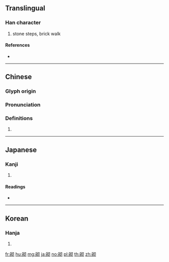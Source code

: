 {{character info/new}}
==Translingual==

===Han character===
{{Han char|rn=112|rad=石|as=04|sn=9|four=17620|canj=MRPSH}}

# stone steps, brick walk

====References====
* {{Han ref|kx=0828.160|dkj=24062|dj=1242.140|hdz=42419.110|uh=780C|ud=30732|bh=ACE4|bd=44260}}

----

==Chinese==
{{zh-forms}}

===Glyph origin===
{{Han etym}}

===Pronunciation===
{{zh-pron
|m=qì
|c=cai3
|h=pfs=
|md=
|mn=qz,xm,zz:chhè/tw,xm,zz:kih/xm,zz:gih
|mn_note=chhè - literary; kih/gih - vernacular (俗)
|w=
|mc=y
|oc=y
|cat=
}}

===Definitions===
{{zh-hanzi}}

# {{rfdef|lang=zh}}

----

==Japanese==

===Kanji===
{{ja-kanji|grade=|rs=石04}}

# {{defn|lang=ja|sort=石04}}

====Readings====
* {{ja-readings|on=[[せい]] (sei), [[さい]] (sai)|kun=[[みぎり]] (migiri)|nanori=}}

----

==Korean==

===Hanja===
{{ko-hanja|hangeul=체|eumhun=|rv=che|mr=ch'e|y=chey}}

# {{defn|lang=ko|sort=石04}}

[[fr:砌]]
[[hu:砌]]
[[mg:砌]]
[[ja:砌]]
[[no:砌]]
[[pl:砌]]
[[th:砌]]
[[zh:砌]]